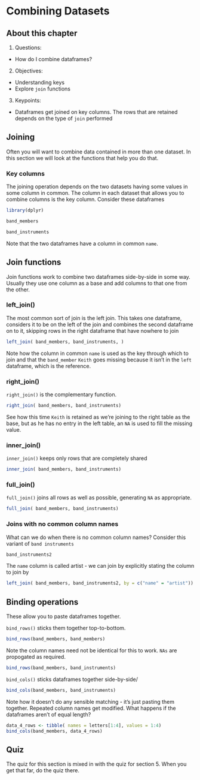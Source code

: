 # Combining Datasets

## About this chapter

1. Questions:
- How do I combine dataframes?
2. Objectives:
- Understanding keys
- Explore `join` functions
3. Keypoints:
- Dataframes get joined on key columns. The rows that are retained depends on the type of `join` performed


## Joining

Often you will want to combine data contained in more than one dataset. In this section we will look at the functions that help you do that.

### Key columns

The joining operation depends on the two datasets having some values in some column in common. The column in each dataset that allows you to combine columns is the key column. Consider these dataframes

```r
library(dplyr)
```

```r
band_members

band_instruments
```

Note that the two dataframes have a column in common `name`. 

## Join functions

Join functions work to combine two dataframes side-by-side in some way. Usually they use one column as a base and add columns to that one from the other. 

### left_join()

The most common sort of join is the left join. This takes one dataframe, considers it to be on the left of the join and combines the second dataframe on to it, skipping rows in the right dataframe that have nowhere to join

```r
left_join( band_members, band_instruments, )
```

Note how the column in common `name` is used as the key through which to join and that the `band_member` `Keith` goes missing because it isn't in the `left` dataframe, which is the reference. 

### right_join()

`right_join()` is the complementary function. 

```r
right_join( band_members, band_instruments)
```

See how this time `Keith` is retained as we're joining to the right table as the base, but as he has no entry in the left table, an `NA` is used to fill the missing value.

### inner_join()

`inner_join()` keeps only rows that are completely shared

```r
inner_join( band_members, band_instruments)
```

### full_join()

`full_join()` joins all rows as well as possible, generating `NA` as appropriate.

```r
full_join( band_members, band_instruments)
```

### Joins with no common column names

What can we do when there is no common column names? Consider this variant of `band instruments`

```r
band_instruments2
```

The `name` column is called artist - we can join by explicitly stating the column to join by

```r
left_join( band_members, band_instruments2, by = c("name" = "artist"))
```

## Binding operations

These allow you to paste dataframes together.

`bind_rows()` sticks them together top-to-bottom.

```r
bind_rows(band_members, band_members)
```

Note the column names need not be identical for this to work. `NAs` are propogated as required.

```r
bind_rows(band_members, band_instruments)
```

`bind_cols()` sticks dataframes together side-by-side/
```r
bind_cols(band_members, band_instruments)
```

Note how it doesn't do any sensible matching - it's just pasting them together. Repeated column names get modified. What happens if the dataframes aren't of equal length?

```r
data_4_rows <- tibble( names = letters[1:4], values = 1:4)
bind_cols(band_members, data_4_rows)
```

## Quiz

The quiz for this section is mixed in with the quiz for section 5. When you get that far, do the quiz there.


